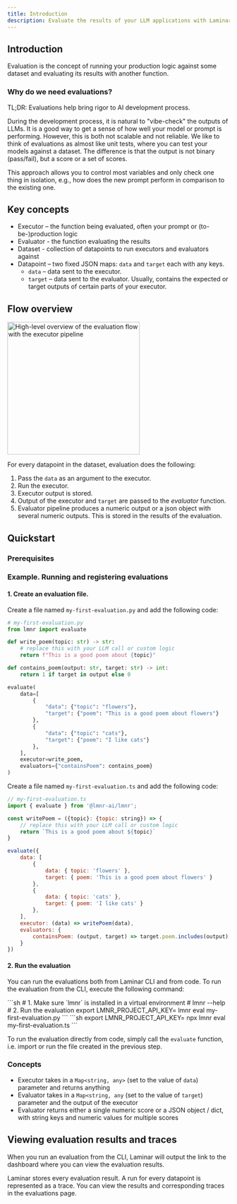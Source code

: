 ```yaml
---
title: Introduction
description: Evaluate the results of your LLM applications with Laminar
---
```



## Introduction

Evaluation is the concept of running your production logic against some dataset
and evaluating its results with another function.

### Why do we need evaluations?

TL;DR: Evaluations help bring rigor to AI development process.

During the development process, it is natural to "vibe-check" the outputs of LLMs.
It is a good way to get a sense of how well your model or prompt is performing.
However, this is both not scalable and not reliable. We like to think of evaluations as
almost like unit tests, where you can test your models against a dataset. The difference
is that the output is not binary (pass/fail), but a score or a set of scores.

This approach allows you to control most variables and only
check one thing in isolation, e.g., how does the new prompt perform in comparison
to the existing one.

## Key concepts

- Executor – the function being evaluated, often your prompt or (to-be-)production logic
- Evaluator - the function evaluating the results
- Dataset - collection of datapoints to run executors and evaluators against
- Datapoint – two fixed JSON maps: `data` and `target` each with any keys.
  - `data` – data sent to the executor.
  - `target` – data sent to the evaluator. Usually, contains the expected or target outputs of certain parts of your executor.

## Flow overview

<Frame caption="High-level overview of the evaluation flow">
  <img
    height="300"
    src="/images/evaluations/evaluation-with-executor.png"
    alt="High-level overview of the evaluation flow with the executor pipeline"
  />
</Frame>

For every datapoint in the dataset, evaluation does the following:

1. Pass the `data` as an argument to the executor.
1. Run the executor.
1. Executor output is stored.
1. Output of the executor and `target` are passed to the _evaluator_ function.
1. Evaluator pipeline produces a numeric output or a json object with several numeric outputs.
This is stored in the results of the evaluation.

## Quickstart

### Prerequisites

<LaminarInstall />

### Example. Running and registering evaluations

#### 1. Create an evaluation file.

<Tabs>
<Tab title = "Python">

Create a file named `my-first-evaluation.py` and add the following code:

```python
# my-first-evaluation.py
from lmnr import evaluate

def write_poem(topic: str) -> str:
    # replace this with your LLM call or custom logic
    return f"This is a good poem about {topic}"

def contains_poem(output: str, target: str) -> int:
    return 1 if target in output else 0

evaluate(
    data=[
        {
            "data": {"topic": "flowers"},
            "target": {"poem": "This is a good poem about flowers"}
        },
        {
            "data": {"topic": "cats"},
            "target": {"poem": "I like cats"}
        },
    ],
    executor=write_poem,
    evaluators={"containsPoem": contains_poem}
)
```

</Tab>
<Tab title = "JavaScript/TypeScript">

Create a file named `my-first-evaluation.ts` and add the following code:

```javascript
// my-first-evaluation.ts
import { evaluate } from '@lmnr-ai/lmnr';

const writePoem = ({topic}: {topic: string}) => {
    // replace this with your LLM call or custom logic
    return `This is a good poem about ${topic}`
}

evaluate({
    data: [
        {
            data: { topic: 'flowers' },
            target: { poem: 'This is a good poem about flowers' }
        },
        {
            data: { topic: 'cats' },
            target: { poem: 'I like cats' }
        },
    ],
    executor: (data) => writePoem(data),
    evaluators: {
        containsPoem: (output, target) => target.poem.includes(output) ? 1 : 0
    }
})
```
</Tab>
</Tabs>

#### 2. Run the evaluation

You can run the evaluations both from Laminar CLI and from code.
To run the evaluation from the CLI, execute the following command:

<Tabs>
<Tab title = "Python">
```sh
# 1. Make sure `lmnr` is installed in a virtual environment
# lmnr --help
# 2. Run the evaluation
export LMNR_PROJECT_API_KEY=<YOUR_PROJECT_API_KEY>
lmnr eval my-first-evaluation.py
```
</Tab>
<Tab title = "JavaScript/TypeScript">
```sh
export LMNR_PROJECT_API_KEY=<YOUR_PROJECT_API_KEY>
npx lmnr eval my-first-evaluation.ts
```
</Tab>

</Tabs>

To run the evaluation directly from code, simply call the `evaluate` function, i.e. import or
run the file created in the previous step.

### Concepts

- Executor takes in a `Map<string, any>` (set to the value of `data`) parameter and returns anything
- Evaluator takes in a `Map<string, any` (set to the value of `target`) parameter and the output of the executor
- Evaluator returns either a single numeric score or a JSON object / dict, with string keys and numeric values for multiple scores

## Viewing evaluation results and traces

When you run an evaluation from the CLI, Laminar will output the link to the dashboard
where you can view the evaluation results.

Laminar stores every evaluation result.
A run for every datapoint is represented as a trace.
You can view the results and corresponding traces in the evaluations page.
